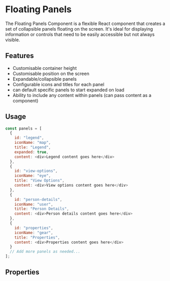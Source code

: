 
<Meta of={stories} />

# Floating Panels

The Floating Panels Component is a flexible React component that creates a set of collapsible panels floating on the screen. It's ideal for displaying information or controls that need to be easily accessible but not always visible.

## Features

- Customisable container height
- Customisable position on the screen
- Expandable/collapsible panels
- Configurable icons and titles for each panel
- can default specific panels to start expanded on load
- Ability to include any content within panels (can pass content as a component)

## Usage

```js run
const panels = [
  {
    id: "legend",
    iconName: "map",
    title: "Legend",
    expanded: true,
    content: <div>Legend content goes here</div>
  },
  {
    id: "view-options",
    iconName: "eye",
    title: "View Options",
    content: <div>View options content goes here</div>
  },
  {
    id: "person-details",
    iconName: "user",
    title: "Person Details",
    content: <div>Person details content goes here</div>
  },
  {
    id: "properties",
    iconName: "gear",
    title: "Properties",
    content: <div>Properties content goes here</div>
  }
  // Add more panels as needed...
];
```

<Canvas of={stories.defaultFloatingPanels} />

## Properties

<Controls component={FloatingPanels} />
